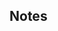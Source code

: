 ## Notes {#sec-notes}

<!-- Short statement on internal reference to the report (e.g., SEDAR 99, SAFE, management track). -->

